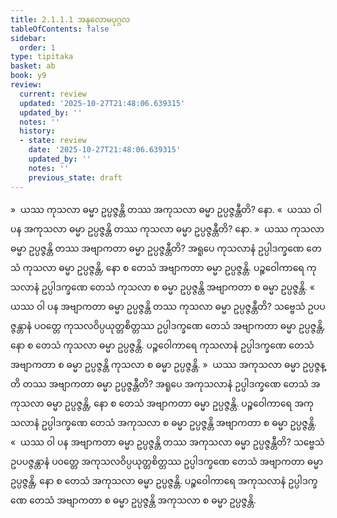 ```yaml
---
title: 2.1.1.1 အနုလောမပုဂ္ဂလ
tableOfContents: false
sidebar:
  order: 1
type: tipitaka
basket: ab
book: y9
review:
  current: review
  updated: '2025-10-27T21:48:06.639315'
  updated_by: ''
  notes: ''
  history:
  - state: review
    date: '2025-10-27T21:48:06.639315'
    updated_by: ''
    notes: ''
    previous_state: draft
---
```



<ReviewStatus review={frontmatter.review} showDetails={true} />

<HypothesisAnnotation frontmatter={frontmatter} />

<DynamicBreadcrumb />

<Division number="33" book="y9" e="ch" v="35" p="8">

<Paragraph number="172" book="y9">
»  ယဿ ကုသလာ ဓမ္မာ ဥပ္ပဇ္ဇန္တိ တဿ အကုသလာ ဓမ္မာ ဥပ္ပဇ္ဇန္တီတိ? နော.
</Paragraph>

<Paragraph number="173" book="y9">
«  ယဿ ဝါ ပန အကုသလာ ဓမ္မာ ဥပ္ပဇ္ဇန္တိ တဿ ကုသလာ ဓမ္မာ ဥပ္ပဇ္ဇန္တီတိ? နော.
</Paragraph>

<Paragraph number="174" book="y9">
»  ယဿ ကုသလာ ဓမ္မာ ဥပ္ပဇ္ဇန္တိ တဿ အဗျာကတာ ဓမ္မာ ဥပ္ပဇ္ဇန္တီတိ?
</Paragraph>

<Paragraph number="175" book="y9">
အရူပေ ကုသလာနံ ဥပ္ပါဒက္ခဏေ တေသံ ကုသလာ ဓမ္မာ ဥပ္ပဇ္ဇန္တိ, နော စ တေသံ အဗျာကတာ ဓမ္မာ ဥပ္ပဇ္ဇန္တိ. ပဉ္စဝေါကာရေ ကုသလာနံ ဥပ္ပါဒက္ခဏေ တေသံ ကုသလာ စ ဓမ္မာ ဥပ္ပဇ္ဇန္တိ အဗျာကတာ စ ဓမ္မာ ဥပ္ပဇ္ဇန္တိ.
</Paragraph>

<Paragraph number="176" book="y9">
«  ယဿ ဝါ ပန အဗျာကတာ ဓမ္မာ ဥပ္ပဇ္ဇန္တိ တဿ ကုသလာ ဓမ္မာ ဥပ္ပဇ္ဇန္တီတိ?
</Paragraph>

<Paragraph number="177" book="y9">
သဗ္ဗေသံ ဥပပဇ္ဇန္တာနံ ပဝတ္တေ ကုသလဝိပ္ပယုတ္တစိတ္တဿ ဥပ္ပါဒက္ခဏေ တေသံ အဗျာကတာ ဓမ္မာ ဥပ္ပဇ္ဇန္တိ, နော စ တေသံ ကုသလာ ဓမ္မာ ဥပ္ပဇ္ဇန္တိ. ပဉ္စဝေါကာရေ ကုသလာနံ ဥပ္ပါဒက္ခဏေ တေသံ အဗျာကတာ စ ဓမ္မာ ဥပ္ပဇ္ဇန္တိ ကုသလာ စ ဓမ္မာ ဥပ္ပဇ္ဇန္တိ.
</Paragraph>

</Division>
<Division number="34" book="y9" e="ch" v="35" p="8">

<Paragraph number="178" book="y9">
»  ယဿ အကုသလာ ဓမ္မာ ဥပ္ပဇ္ဇန္တိ တဿ အဗျာကတာ ဓမ္မာ ဥပ္ပဇ္ဇန္တီတိ?
</Paragraph>

<Paragraph number="179" book="y9">
အရူပေ အကုသလာနံ ဥပ္ပါဒက္ခဏေ တေသံ အကုသလာ ဓမ္မာ ဥပ္ပဇ္ဇန္တိ, နော စ တေသံ အဗျာကတာ ဓမ္မာ ဥပ္ပဇ္ဇန္တိ. ပဉ္စဝေါကာရေ အကုသလာနံ ဥပ္ပါဒက္ခဏေ တေသံ အကုသလာ စ ဓမ္မာ ဥပ္ပဇ္ဇန္တိ အဗျာကတာ စ ဓမ္မာ ဥပ္ပဇ္ဇန္တိ.
</Paragraph>

<Paragraph number="180" book="y9">
«  ယဿ ဝါ ပန အဗျာကတာ ဓမ္မာ ဥပ္ပဇ္ဇန္တိ တဿ အကုသလာ ဓမ္မာ ဥပ္ပဇ္ဇန္တီတိ?
</Paragraph>

<Paragraph number="181" book="y9">
သဗ္ဗေသံ ဥပပဇ္ဇန္တာနံ ပဝတ္တေ အကုသလဝိပ္ပယုတ္တစိတ္တဿ ဥပ္ပါဒက္ခဏေ တေသံ အဗျာကတာ ဓမ္မာ ဥပ္ပဇ္ဇန္တိ, နော စ တေသံ အကုသလာ ဓမ္မာ ဥပ္ပဇ္ဇန္တိ. ပဉ္စဝေါကာရေ အကုသလာနံ ဥပ္ပါဒက္ခဏေ တေသံ အဗျာကတာ စ ဓမ္မာ ဥပ္ပဇ္ဇန္တိ အကုသလာ စ ဓမ္မာ ဥပ္ပဇ္ဇန္တိ.
</Paragraph>
</Division>